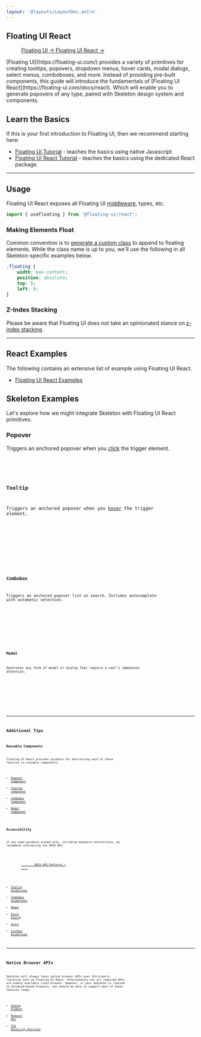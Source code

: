 ```yaml
---
layout: '@layouts/LayoutDoc.astro'
---
```




## Floating UI React

<figure class="card-filled-enhanced flex justify-center gap-4 p-8">
	<a href="https://floating-ui.com/" target="_blank" class="btn preset-filled">
		Floating UI &rarr;
	</a>
	<a href="https://floating-ui.com/docs/react" target="_blank" class="btn preset-filled">
		Floating UI React &rarr;
	</a>
</figure>

<p class="type-scale-5">[Floating UI](https://floating-ui.com/) provides a variety of primitives for creating tooltips, popovers, dropdown menus, hover cards, modal dialogs, select menus, comboboxes, and more. Instead of providing pre-built components, this guide will introduce the fundamentals of [Floating UI React](https://floating-ui.com/docs/react). Which will enable you to generate popovers of any type, paired with Skeleton design system and components.</p>

## Learn the Basics

If this is your first introduction to Floating UI, then we recommend starting here:

* [Floating UI Tutorial](https://floating-ui.com/docs/tutorial) - teaches the basics using native Javascript.
* [Floating UI React Tutorial](https://floating-ui.com/docs/react) - teaches the basics using the dedicated React package.

---

## Usage

Floating UI React exposes all Floating UI [middleware](https://floating-ui.com/docs/middleware), types, etc.

```ts
import { useFloating } from '@floating-ui/react';
```

### Making Elements Float

Common convention is to [generate a custom class]((https://floating-ui.com/docs/tutorial#making-the-tooltip-float)) to append to floating elements. While the class name is up to you, we'll use the following in all Skeleton-specific examples below.

```css
.floating {
	width: max-content;
	position: absolute;
	top: 0;
	left: 0;
}
```

### Z-Index Stacking

Please be aware that Floating UI does not take an opinionated stance on [z-index stacking](https://floating-ui.com/docs/misc#z-index-stacking).

---

## React Examples

The following contains an extensive list of example using Floating UI React.

* [Floating UI React Examples](https://floating-ui.com/docs/react-examples)

## Skeleton Examples

Let's explore how we might integrate Skeleton with Floating UI React primitives.

### Popover

Triggers an anchored popover when you <u>click</u> the trigger element.

<Preview client:load>
	<Fragment slot="preview">
		<ExamplePopover client:load />
	</Fragment>
	<Fragment slot="code">
		<Code code={ExamplePopoverRaw} lang="tsx" />
	</Fragment>
</Preview>

### Tooltip

Triggers an anchored popover when you <u>hover</u> the trigger element.

<Preview client:load>
	<Fragment slot="preview">
		<ExampleTooltip client:load />
	</Fragment>
	<Fragment slot="code">
		<Code code={ExampleTooltipRaw} lang="tsx" />
	</Fragment>
</Preview>

### Combobox

Triggers an anchored popover list on search. Includes autocomplete with automatic selection.

<Preview client:load>
	<Fragment slot="preview">
		<ExampleCombobox client:load />
	</Fragment>
	<Fragment slot="code">
		<Code code={ExampleComboboxRaw} lang="tsx" />
	</Fragment>
</Preview>

### Modal

Generates any form of modal or dialog that require a user's immediate attention.

<Preview client:load>
	<Fragment slot="preview">
		<ExampleModal client:load />
	</Fragment>
	<Fragment slot="code">
		<Code code={ExampleModalRaw} lang="tsx" />
	</Fragment>
</Preview>

---

## Additional Tips

### Reusable Components

Floating UI React provides guidance for abstracting each of these features to reusable components:

* [Popover Component](https://floating-ui.com/docs/popover#reusable-popover-component)
* [Tooltip Component](https://floating-ui.com/docs/tooltip#reusable-tooltip-component)
* [Combobox Component](https://codesandbox.io/p/sandbox/fragrant-water-bsuirj)
* [Modal Component](https://floating-ui.com/docs/dialog#reusable-dialog-component)

### Accessibility

If you need guidance around a11y, including keyboard interactions, we recommend referencing the ARIA APG.

<figure class="card-filled-enhanced flex justify-center gap-4 p-8">
	<a href="https://www.w3.org/WAI/ARIA/apg/patterns/" target="_blank" class="btn preset-filled">
		ARIA APG Patterns &rarr;
	</a>
</figure>

* [Tooltip Guidelines](https://www.w3.org/WAI/ARIA/apg/patterns/tooltip/)
* [Combobox Guidelines](https://www.w3.org/WAI/ARIA/apg/patterns/combobox/)
* [Modal](https://www.w3.org/WAI/ARIA/apg/patterns/dialog-modal/)
* [Alert Dialog](https://www.w3.org/WAI/ARIA/apg/patterns/alertdialog/)
* [Alert](https://www.w3.org/WAI/ARIA/apg/patterns/alert/)
* [Listbox Guidelines](https://www.w3.org/WAI/ARIA/apg/patterns/listbox/)

---

## Native Browser APIs

Skeleton will always favor native browser APIs over third-party libraries such as Floating UI React. Unfortunately not all required APIs are widely available cross-browser. However, if your audience is limited to Chromium-based browsers, you should be able to support most of these features today.

* [Dialog Element](https://developer.mozilla.org/en-US/docs/Web/HTML/Element/dialog)
* [Popover API](https://developer.mozilla.org/en-US/docs/Web/API/Popover_API)
* [CSS Anchoring Position](https://developer.mozilla.org/en-US/docs/Web/CSS/CSS_anchor_positioning)
